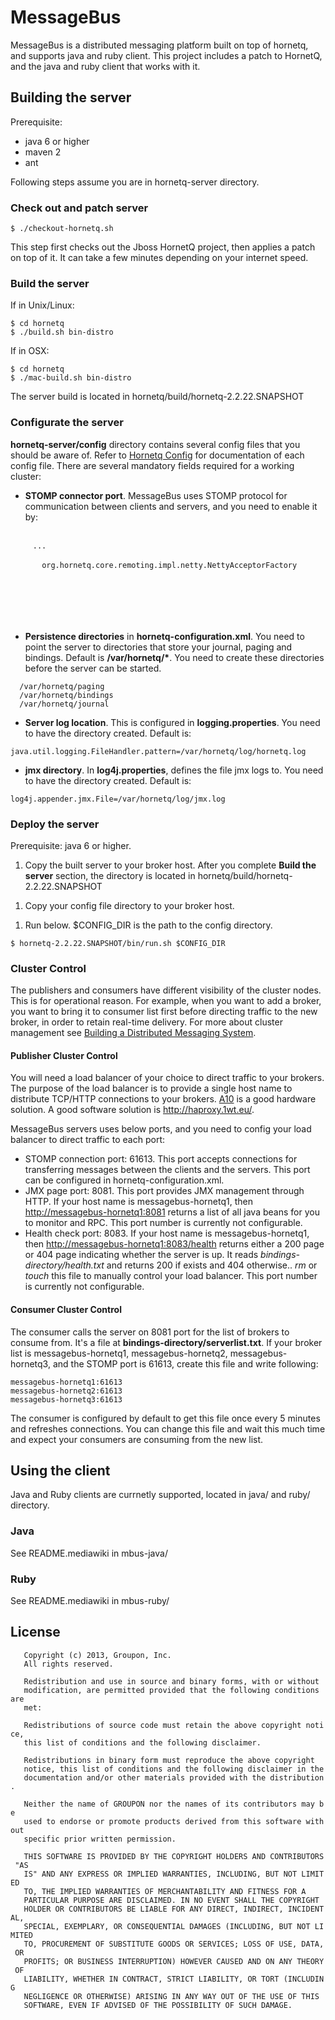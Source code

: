 =MessageBus=

MessageBus is a distributed messaging platform built on top of hornetq, and supports java and ruby client. This project includes a patch to HornetQ, and the java and ruby client that works with it.

==Building the server==
Prerequisite: 
* java 6 or higher
* maven 2
* ant

Following steps assume you are in hornetq-server directory.

===Check out and patch server===
 $ ./checkout-hornetq.sh

This step first checks out the Jboss HornetQ project, then applies a patch on top of it. It can take a few minutes depending on your internet speed.

===Build the server===
If in Unix/Linux:

 $ cd hornetq
 $ ./build.sh bin-distro

If in OSX:

 $ cd hornetq
 $ ./mac-build.sh bin-distro

The server build is located in hornetq/build/hornetq-2.2.22.SNAPSHOT

===Configurate the server===
'''hornetq-server/config''' directory contains several config files that you should be aware of. Refer to [[http://docs.jboss.org/hornetq/2.2.14.Final/user-manual/en/html/configuration-index.html|Hornetq Config]] for documentation of each config file. There are several mandatory fields required for a working cluster:

*'''STOMP connector port'''. MessageBus uses STOMP protocol for communication between clients and servers, and you need to enable it by:
    <acceptors>
      ...
      <acceptor name="stomp-acceptor">
        <factory-class>org.hornetq.core.remoting.impl.netty.NettyAcceptorFactory</factory-class>
         <param key="host"  value="${hornetq.remoting.netty.host:0.0.0.0}"/>
        <param key="protocol" value="stomp" />
        <param key="port" value="61613" />
        <param key="use-nio" value="true" />
      </acceptor>
    </acceptors>
*'''Persistence directories''' in '''hornetq-configuration.xml'''. You need to point the server to directories that store your journal, paging and bindings. Default is '''/var/hornetq/*'''. You need to create these directories before the server can be started.
   <paging-directory>/var/hornetq/paging</paging-directory>
   <bindings-directory>/var/hornetq/bindings</bindings-directory>
   <journal-directory>/var/hornetq/journal</journal-directory>
*'''Server log location'''. This is configured in '''logging.properties'''. You need to have the directory created. Default is:
 java.util.logging.FileHandler.pattern=/var/hornetq/log/hornetq.log
*'''jmx directory'''. In '''log4j.properties''', defines the file jmx logs to. You need to have the directory created. Default is:
 log4j.appender.jmx.File=/var/hornetq/log/jmx.log

===Deploy the server===

Prerequisite: java 6 or higher.

#Copy the built server to your broker host. After you complete '''Build the server''' section, the directory is located in hornetq/build/hornetq-2.2.22.SNAPSHOT

#Copy your config file directory to your broker host. 

#Run below. $CONFIG_DIR is the path to the config directory.
 $ hornetq-2.2.22.SNAPSHOT/bin/run.sh $CONFIG_DIR

===Cluster Control===
The publishers and consumers have different visibility of the cluster nodes. This is for operational reason. For example, when you want to add a broker, you want to bring it to consumer list first before directing traffic to the new broker, in order to retain real-time delivery. For more about cluster management see [[https://engineering.groupon.com/2013/hornetq/building-a-distributed-messaging-system/|Building a Distributed Messaging System]].

====Publisher Cluster Control====
You will need a load balancer of your choice to direct traffic to your brokers. The purpose of the load balancer is to provide a single host name to distribute TCP/HTTP connections to your brokers. [[http://www.a10networks.com/|A10]] is a good hardware solution. A good software solution is [[Haproxy|http://haproxy.1wt.eu/]].

MessageBus servers uses below ports, and you need to config your load balancer to direct traffic to each port:

*STOMP connection port: 61613. This port accepts connections for transferring messages between the clients and the servers. This port can be configured in hornetq-configuration.xml.
*JMX page port: 8081. This port provides JMX management through HTTP. If your host name is messagebus-hornetq1, then http://messagebus-hornetq1:8081 returns a list of all java beans for you to monitor and RPC. This port number is currently not configurable.
*Health check port: 8083. If your host name is messagebus-hornetq1, then http://messagebus-hornetq1:8083/health returns either a 200 page or 404 page indicating whether the server is up. It reads ''bindings-directory/health.txt'' and returns 200 if exists and 404 otherwise.. ''rm'' or ''touch'' this file to manually control your load balancer. This port number is currently not configurable.

====Consumer Cluster Control====
The consumer calls the server on 8081 port for the list of brokers to consume from. It's a file at '''bindings-directory/serverlist.txt'''. If your broker list is messagebus-hornetq1, messagebus-hornetq2, messagebus-hornetq3, and the STOMP port is 61613, create this file and write following:

 messagebus-hornetq1:61613
 messagebus-hornetq2:61613
 messagebus-hornetq3:61613

The consumer is configured by default to get this file once every 5 minutes and refreshes connections. You can change this file and wait this much time and expect your consumers are consuming from the new list.

==Using the client==
Java and Ruby clients are currnetly supported, located in java/ and ruby/ directory.

===Java===
See README.mediawiki in mbus-java/

===Ruby===
See README.mediawiki in mbus-ruby/

==License==
    Copyright (c) 2013, Groupon, Inc.
    All rights reserved.
    
    Redistribution and use in source and binary forms, with or without
    modification, are permitted provided that the following conditions are
    met:
    
    Redistributions of source code must retain the above copyright notice,
    this list of conditions and the following disclaimer.
    
    Redistributions in binary form must reproduce the above copyright
    notice, this list of conditions and the following disclaimer in the
    documentation and/or other materials provided with the distribution.
    
    Neither the name of GROUPON nor the names of its contributors may be
    used to endorse or promote products derived from this software without
    specific prior written permission.
    
    THIS SOFTWARE IS PROVIDED BY THE COPYRIGHT HOLDERS AND CONTRIBUTORS "AS
    IS" AND ANY EXPRESS OR IMPLIED WARRANTIES, INCLUDING, BUT NOT LIMITED
    TO, THE IMPLIED WARRANTIES OF MERCHANTABILITY AND FITNESS FOR A
    PARTICULAR PURPOSE ARE DISCLAIMED. IN NO EVENT SHALL THE COPYRIGHT
    HOLDER OR CONTRIBUTORS BE LIABLE FOR ANY DIRECT, INDIRECT, INCIDENTAL,
    SPECIAL, EXEMPLARY, OR CONSEQUENTIAL DAMAGES (INCLUDING, BUT NOT LIMITED
    TO, PROCUREMENT OF SUBSTITUTE GOODS OR SERVICES; LOSS OF USE, DATA, OR
    PROFITS; OR BUSINESS INTERRUPTION) HOWEVER CAUSED AND ON ANY THEORY OF
    LIABILITY, WHETHER IN CONTRACT, STRICT LIABILITY, OR TORT (INCLUDING
    NEGLIGENCE OR OTHERWISE) ARISING IN ANY WAY OUT OF THE USE OF THIS
    SOFTWARE, EVEN IF ADVISED OF THE POSSIBILITY OF SUCH DAMAGE.
